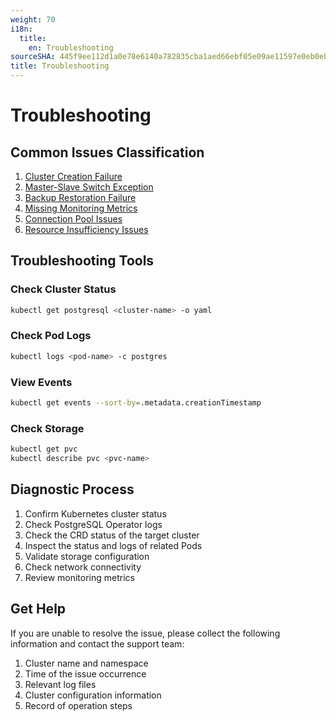 ```yaml
---
weight: 70
i18n:
  title:
    en: Troubleshooting
sourceSHA: 445f9ee112d1a0e78e6140a782835cba1aed66ebf05e09ae11597e0eb0ebb392
title: Troubleshooting
---
```


# Troubleshooting

## Common Issues Classification

1. [Cluster Creation Failure](#cluster-creation-failure)
2. [Master-Slave Switch Exception](#master-slave-switch-exception)
3. [Backup Restoration Failure](#backup-restoration-failure)
4. [Missing Monitoring Metrics](#missing-monitoring-metrics)
5. [Connection Pool Issues](#connection-pool-issues)
6. [Resource Insufficiency Issues](#resource-insufficiency-issues)

## Troubleshooting Tools

### Check Cluster Status

```bash
kubectl get postgresql <cluster-name> -o yaml
```

### Check Pod Logs

```bash
kubectl logs <pod-name> -c postgres
```

### View Events

```bash
kubectl get events --sort-by=.metadata.creationTimestamp
```

### Check Storage

```bash
kubectl get pvc
kubectl describe pvc <pvc-name>
```

## Diagnostic Process

1. Confirm Kubernetes cluster status
2. Check PostgreSQL Operator logs
3. Check the CRD status of the target cluster
4. Inspect the status and logs of related Pods
5. Validate storage configuration
6. Check network connectivity
7. Review monitoring metrics

## Get Help

If you are unable to resolve the issue, please collect the following information and contact the support team:

1. Cluster name and namespace
2. Time of the issue occurrence
3. Relevant log files
4. Cluster configuration information
5. Record of operation steps

<Overview />
